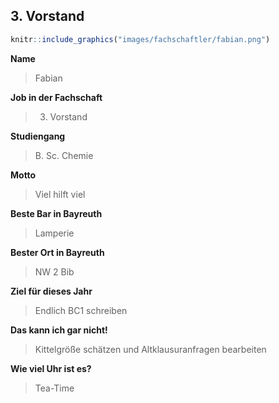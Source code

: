 ## 3. Vorstand {#fachschaftler-fachschaftlerinnen-dritter-vorsitz}

```r
knitr::include_graphics("images/fachschaftler/fabian.png")
```

**Name**

> Fabian

**Job in der Fachschaft**

> 3. Vorstand

**Studiengang**

> B. Sc. Chemie

**Motto**

> Viel hilft viel

**Beste Bar in Bayreuth**

> Lamperie

**Bester Ort in Bayreuth**

> NW 2 Bib

**Ziel für dieses Jahr**

> Endlich BC1 schreiben

**Das kann ich gar nicht!**

> Kittelgröße schätzen und Altklausuranfragen bearbeiten

**Wie viel Uhr ist es?**

> Tea-Time